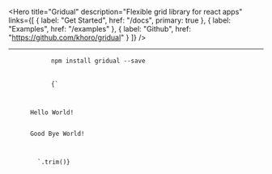 
<PageMeta
  title="Gridual - Flexible grid library for react apps"
/>

<Hero
  title="Gridual"
  description="Flexible grid library for react apps"
  links={[
    { label: "Get Started", href: "/docs", primary: true },
    { label: "Examples", href: "/examples" },
    { label: "Github", href: "https://github.com/khoro/gridual" }
  ]}
/>

<Section>
  <FeatureList
    width="1/3"
    items={[
      {
        icon: 'layout',
        title: 'Build modern layouts',
        description: `Make your app look great for all shapes and sizes using
          Gridual that you can use components to organize alignments and layouts
          for react web apps.`
      },
      {
        icon: 'puzzle',
        title: 'Simple and easy to implement',
        description: `It is very simple to use and easy to learn Gridual. After
          a few steps your grid system will be ready to use. Check out our
          installation documentation for more information.`
      },
      {
        icon: 'docs',
        title: "Painless isomorphic apps",
        description: `Gridual uses styled-components that is very
          powerful and popular library for styling react components to generate
          styles for both server and client side.`
      }
    ]}
  />
</Section>

------

<Section>
  <Container>
    <Row center>
      <Col md="1/3">
        <pre className="language-shell">
          <code>npm install gridual --save</code>
        </pre>
      </Col>
      <Col md="2/5">
        <pre>
          <code>{`
<Container>
  <Row center middle>
    <Col sm="1/2" md="1/3" xl="1/4">
      Hello World!
    </Col>
    <Col sm="1/2">
      Good Bye World!
    </Col>
  </Row>
</Container>
        `.trim()}</code>
        </pre>
      </Col>
    </Row>
  </Container>
</Section>
